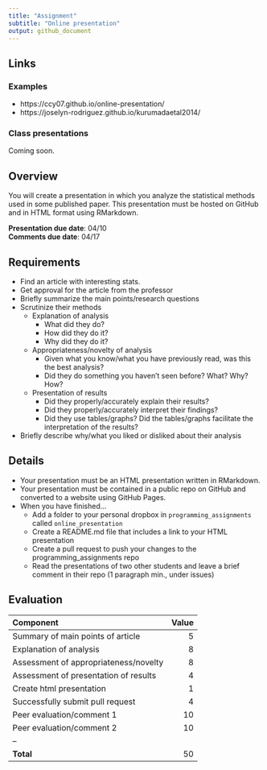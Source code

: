 ```yaml
---
title: "Assignment"
subtitle: "Online presentation"
output: github_document
---
```


## Links

### Examples

- https://ccy07.github.io/online-presentation/
- https://joselyn-rodriguez.github.io/kurumadaetal2014/

### Class presentations

Coming soon.

## Overview

You will create a presentation in which you analyze the statistical methods used in some published paper. 
This presentation must be hosted on GitHub and in HTML format using RMarkdown. 

**Presentation due date**: 04/10  
**Comments due date**: 04/17  

## Requirements

- Find an article with interesting stats. 
- Get approval for the article from the professor
- Briefly summarize the main points/research questions
- Scrutinize their methods
	- Explanation of analysis
		- What did they do?
		- How did they do it?
		- Why did they do it?
	- Appropriateness/novelty of analysis
		- Given what you know/what you have previously read, was this the best 
		analysis? 
		- Did they do something you haven't seen before? What? Why? How?
	- Presentation of results
		- Did they properly/accurately explain their results?
		- Did they properly/accurately interpret their findings?
		- Did they use tables/graphs? Did the tables/graphs facilitate 
		the interpretation of the results?
- Briefly describe why/what you liked or disliked about their analysis

## Details

- Your presentation must be an HTML presentation written in RMarkdown. 
- Your presentation must be contained in a public repo on GitHub and converted to a website using GitHub Pages.
- When you have finished...
	- Add a folder to your personal dropbox in `programming_assignments` called `online_presentation`
	- Create a README.md file that includes a link to your HTML presentation
	- Create a pull request to push your changes to the programming_assignments repo
	- Read the presentations of two other students and leave a brief comment in their repo (1 paragraph min., under issues)

## Evaluation

| Component                             | Value |
| :------------------------------------ | ----: |
| Summary of main points of article     | 5     |
| Explanation of analysis               | 8     |
| Assessment of appropriateness/novelty | 8     |
| Assessment of presentation of results | 4     |
| Create html presentation              | 1     |
| Successfully submit pull request      | 4     |
| Peer evaluation/comment 1             | 10    |
| Peer evaluation/comment 2             | 10    |
| --                                    |       |
| **Total**                             | 50    |

</br></br></br>


